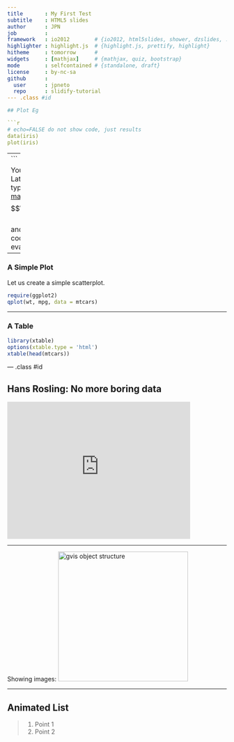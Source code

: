 ```yaml
---
title       : My First Test
subtitle    : HTML5 slides
author      : JPN
job         : 
framework   : io2012        # {io2012, html5slides, shower, dzslides, ...}
highlighter : highlight.js  # {highlight.js, prettify, highlight}
hitheme     : tomorrow      # 
widgets     : [mathjax]     # {mathjax, quiz, bootstrap}
mode        : selfcontained # {standalone, draft}
license     : by-nc-sa
github      :
  user      : jpneto
  repo      : slidify-tutorial  
--- .class #id 

## Plot Eg

```r
# echo=FALSE do not show code, just results
data(iris)
plot(iris)
```

---
```


You can use Latex's typesetting via [mathJax](www.mathjax.org/)
$$\sum_{i=0}^n x_i$$
and present R code without evaluating:
```r
xs <- 1:5
plot(xs,xs)
```

---

### A Simple Plot

Let us create a simple scatterplot. 

```r
require(ggplot2)
qplot(wt, mpg, data = mtcars)
```

--- 

### A Table

```r
library(xtable)
options(xtable.type = 'html')
xtable(head(mtcars))
```

--- .class #id 

## Hans Rosling: No more boring data

<iframe width="420" height="315" src="http://www.youtube.com/watch?v=hVimVzgtD6w" frameborder="0" allowfullscreen></iframe>

---

Showing images:
<img height=298 src="http://teamaltman.com/wp-content/uploads/2011/06/Wei-Qi.jpg" alt="gvis object structure" />

---

## Animated List

> 1. Point 1
> 2. Point 2


<!-- Do it once to install needed packages:
# library(devtools)
# install_github('slidify', 'ramnathv')
# install_github('slidifyLibraries', 'ramnathv')
-->

<!-- need to execute:
library(slidify)
author("slidifyEg")  # create a new slidify project
slidify("index.Rmd") # can be made at RStudio with the 'Knit HTML'

publish('slidifyFolder', host = 'dropbox')  # to post at dbox's Public folder

# replace USER and REPO with your username and reponame
# publish(user = "USER", repo = "REPO", host = 'github')
------------------------------------------------------------ -->